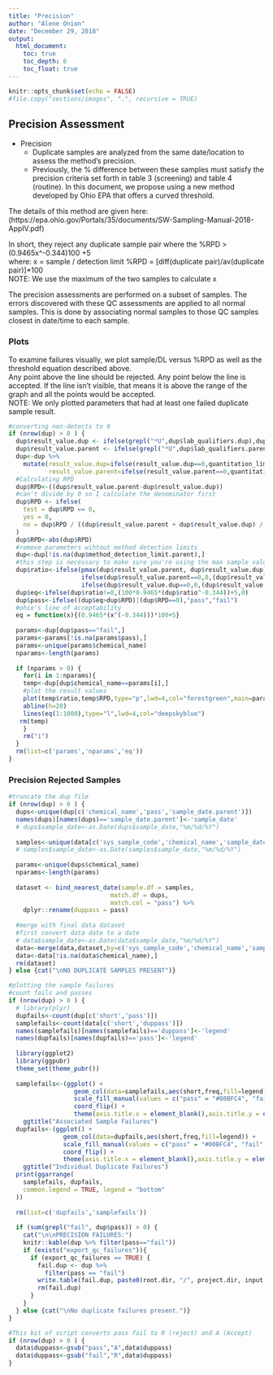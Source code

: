 ```yaml
---
title: "Precision"
author: "Alene Onion"
date: "December 29, 2018"
output:
  html_document:
    toc: true
    toc_depth: 6
    toc_float: true
---
```


```r
knitr::opts_chunk$set(echo = FALSE)
#file.copy("sections/images", ".", recursive = TRUE)
```

## Precision Assessment  

* Precision   
    + Duplicate samples are analyzed from the same date/location to assess the method's precision.    
    + Previously, the % difference between these samples must satisfy the precision criteria set forth in table 3 (screening) and table 4 (routine). In this document, we propose using a new method developed by Ohio EPA that offers a curved threshold.    

The details of this method are given here: (https://epa.ohio.gov/Portals/35/documents/SW-Sampling-Manual-2018-AppIV.pdf)

In short, they reject any duplicate sample pair where the %RPD > (0.9465x^-0.344)100 +5  
where:
x = sample / detection limit
%RPD = [diff(duplicate pair)/av(duplicate pair)]*100  
NOTE: We use the maximum of the two samples to calculate x  

The precision assessments are performed on a subset of samples. The errors discovered with these QC assessments are applied to all normal samples. This is done by associating normal samples to those QC samples closest in date/time to each sample. 


### Plots  
To examine failures visually, we plot sample/DL versus %RPD as well as the threshold equation described above.  
Any point above the line should be rejected. Any point below the line is accepted. If the line isn't visible, that means it is above the range of the graph and all the points would be accepted.  
NOTE: We only plotted parameters that had at least one failed duplicate sample result.  
```r
#converting non-detects to 0
if (nrow(dup) > 0 ) {
  dup$result_value.dup <- ifelse(grepl("*U",dup$lab_qualifiers.dup),dup$quantitation_limit.dup,dup$result_value.dup)
  dup$result_value.parent <- ifelse(grepl("*U",dup$lab_qualifiers.parent),dup$quantitation_limit.parent,dup$result_value.parent)
  dup<-dup %>% 
    mutate(result_value.dup=ifelse(result_value.dup==0,quantitation_limit.dup,result_value.dup),
           result_value.parent=ifelse(result_value.parent==0,quantitation_limit.parent,result_value.parent))
  #Calculating RPD
  dup$RPD<-((dup$result_value.parent-dup$result_value.dup))
  #can't divide by 0 so I calculate the denominator first 
  dup$RPD <- ifelse(
    test = dup$RPD == 0,
    yes = 0,
    no = dup$RPD / ((dup$result_value.parent + dup$result_value.dup) / 2) * 100
  )
  dup$RPD<-abs(dup$RPD)
  #remove parameters wihtout method detection limits
  dup<-dup[!is.na(dup$method_detection_limit.parent),]
  #this step is necessary to make sure you're using the max sample value
  dup$ratio<-ifelse(pmax(dup$result_value.parent, dup$result_value.dup)==dup$result_value.parent,
                    ifelse(dup$result_value.parent==0,0,(dup$result_value.parent/dup$method_detection_limit.parent)),
                    ifelse(dup$result_value.dup==0,0,(dup$result_value.dup/dup$method_detection_limit.dup)))
  dup$eq<-ifelse(dup$ratio!=0,(100*0.9465*(dup$ratio^-0.344))+5,0)
  dup$pass<-ifelse((dup$eq>dup$RPD)|(dup$RPD==0),"pass","fail")
  #ohio's line of acceptability
  eq = function(x){(0.9465*(x^(-0.344)))*100+5}
  
  params<-dup[dup$pass=="fail",]
  params<-params[!is.na(params$pass),]
  params<-unique(params$chemical_name)
  nparams<-length(params)
  
  if (nparams > 0) {
    for(i in 1:nparams){
    temp<-dup[dup$chemical_name==params[i],]
    #plot the result values
    plot(temp$ratio,temp$RPD,type="p",lwd=4,col="forestgreen",main=params[i],xlab="sample/DL ratio",ylab="RPD")
    abline(h=20)
    lines(eq(1:1000),type="l",lwd=4,col="deepskyblue")
   rm(temp) 
    }
    rm("i")
  }
  rm(list=c('params','nparams','eq'))
}
```

### Precision Rejected Samples  
```r
#truncate the dup file
if (nrow(dup) > 0 ) {
  dups<-unique(dup[c('chemical_name','pass','sample_date.parent')])
  names(dups)[names(dups)=='sample_date.parent']<-'sample_date'
  # dups$sample_date<-as.Date(dups$sample_date,"%m/%d/%Y")
  
  samples<-unique(data[c('sys_sample_code','chemical_name','sample_date')])
  # samples$sample_date<-as.Date(samples$sample_date,"%m/%d/%Y")
  
  params<-unique(dups$chemical_name)
  nparams<-length(params)
  
  dataset <- bind_nearest_date(sample.df = samples,
                            match.df = dups,
                            match.col = "pass") %>% 
    dplyr::rename(duppass = pass)
  
  #merge with final data dataset
  #first convert data date to a date
  # data$sample_date<-as.Date(data$sample_date,"%m/%d/%Y")
  data<-merge(data,dataset,by=c('sys_sample_code','chemical_name','sample_date'),all=TRUE)
  data<-data[!is.na(data$chemical_name),]
  rm(dataset)
} else {cat("\nNO DUPLICATE SAMPLES PRESENT")}
```

```r
#plotting the sample failures
#count fails and passes
if (nrow(dup) > 0 ) {
  # library(plyr)
  dupfails<-count(dup[c('short','pass')])
  samplefails<-count(data[c('short','duppass')])
  names(samplefails)[names(samplefails)=='duppass']<-'legend'
  names(dupfails)[names(dupfails)=='pass']<-'legend'
  
  library(ggplot2)
  library(ggpubr)
  theme_set(theme_pubr())
  
  samplefails<-(ggplot() +
                  geom_col(data=samplefails,aes(short,freq,fill=legend)) +
                  scale_fill_manual(values = c("pass" = "#00BFC4", "fail" = "#F8766D"), na.value = "gray") +
                  coord_flip() +
                  theme(axis.title.x = element_blank(),axis.title.y = element_blank())) +
    ggtitle("Associated Sample Failures")
  dupfails<-(ggplot() +
               geom_col(data=dupfails,aes(short,freq,fill=legend)) +
               scale_fill_manual(values = c("pass" = "#00BFC4", "fail" = "#F8766D"), na.value = "gray") +
               coord_flip() +
               theme(axis.title.x = element_blank(),axis.title.y = element_blank())) +
    ggtitle("Individual Duplicate Failures")
  print(ggarrange(
    samplefails, dupfails,
    common.legend = TRUE, legend = "bottom"
  ))
  
  rm(list=c('dupfails','samplefails'))
  
  if (sum(grepl("fail", dup$pass)) > 0) {
    cat("\n\nPRECISION FAILURES:")
    knitr::kable(dup %>% filter(pass=="fail"))
    if (exists("export_qc_failures")){
      if (export_qc_failures == TRUE) {
        fail.dup <- dup %>% 
          filter(pass == "fail")
        write.table(fail.dup, paste0(root.dir, "/", project.dir, input.dir, "fail.dup.csv"), sep = ",", append = TRUE, row.names = FALSE)
        rm(fail.dup)
      }
    }
  } else {cat("\nNo duplicate failures present.")}
}

```

```r
#This bit of script converts pass fail to R (reject) and A (Accept)
if (nrow(dup) > 0 ) {
  data$duppass<-gsub("pass","A",data$duppass)
  data$duppass<-gsub("fail","R",data$duppass)
}
```


